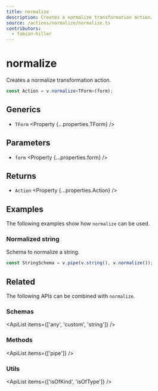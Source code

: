 ```yaml
---
title: normalize
description: Creates a normalize transformation action.
source: /actions/normalize/normalize.ts
contributors:
  - fabian-hiller
---
```



# normalize

Creates a normalize transformation action.

```ts
const Action = v.normalize<TForm>(form);
```

## Generics

- `TForm` <Property {...properties.TForm} />

## Parameters

- `form` <Property {...properties.form} />

## Returns

- `Action` <Property {...properties.Action} />

## Examples

The following examples show how `normalize` can be used.

### Normalized string

Schema to normalize a string.

```ts
const StringSchema = v.pipe(v.string(), v.normalize());
```

## Related

The following APIs can be combined with `normalize`.

### Schemas

<ApiList items={['any', 'custom', 'string']} />

### Methods

<ApiList items={['pipe']} />

### Utils

<ApiList items={['isOfKind', 'isOfType']} />
